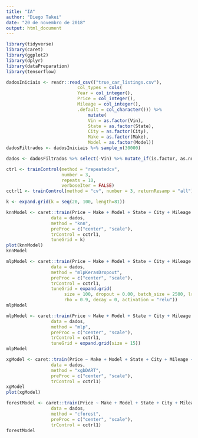 ```yaml
---
title: "IA"
author: "Diego Takei"
date: "20 de novembro de 2018"
output: html_document
---
```


```r
library(tidyverse)
library(caret)
library(ggplot2)
library(dplyr)
library(dataPreparation)
library(tensorflow)
```

```r
dadosIniciais <- readr::read_csv(("true_car_listings.csv"),
                           col_types = cols(
                           Year = col_integer(),
                           Price = col_integer(),
                           Mileage = col_integer(),
                           .default = col_character())) %>%
                               mutate(
                               Vin = as.factor(Vin),
                               State = as.factor(State),
                               City = as.factor(City),
                               Make = as.factor(Make),
                               Model = as.factor(Model))
dadosFiltrados <- dadosIniciais %>% sample_n(30000)

```

```r
dados <- dadosFiltrados %>% select(-Vin) %>% mutate_if(is.factor, as.numeric)
```

```r
ctrl <- trainControl(method = "repeatedcv", 
                     number = 3, 
                     repeats = 10, 
                     verboseIter = FALSE)
cctrl1 <- trainControl(method = "cv", number = 3, returnResamp = "all")
```
```r
k <- expand.grid(k = seq(20, 100, length=81))

knnModel <- caret::train(Price ~ Make + Model + State + City + Mileage + Year,
                 data = dados,
                 method = "knn",
                 preProc = c("center", "scale"),
                 trControl = cctrl1,
                 tuneGrid = k)
plot(knnModel)
knnModel
```

```r
mlpModel <- caret::train(Price ~ Make + Model + State + City + Mileage + Year,
                 data = dados,
                 method = "mlpKerasDropout",
                 preProc = c("center", "scale"),
                 trControl = cctrl1,
                 tuneGrid = expand.grid(
                      size = 100, dropout = 0.00, batch_size = 2500, lr = 3, 
                      rho = 0.9, decay = 0, activation = "relu"))
mlpModel
```

```r
mlpModel <- caret::train(Price ~ Make + Model + State + City + Mileage + Year,
                 data = dados,
                 method = "mlp",
                 preProc = c("center", "scale"),
                 trControl = cctrl1,
                 tuneGrid = expand.grid(size = 15))
mlpModel
```

```r
xgModel <- caret::train(Price ~ Make + Model + State + City + Mileage + Year,
                 data = dados,
                 method = "xgbDART",
                 preProc = c("center", "scale"),
                 trControl = cctrl1)
xgModel
plot(xgModel)
```


```r
forestModel <- caret::train(Price ~ Make + Model + State + City + Mileage + Year,
                 data = dados,
                 method = "cforest",
                 preProc = c("center", "scale"),
                 trControl = cctrl1)
forestModel
```



